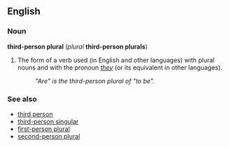 ==English==
===Noun===
'''third-person plural''' (''plural'' '''third-person plurals''')

#The form of a verb used (in English and other languages) with plural nouns and with the pronoun ''[[they]]'' (or its equivalent in other languages).
#:''"Are" is the third-person plural of "to be".''

===See also===
*[[third person]]
*[[third-person singular]]
*[[first-person plural]]
*[[second-person plural]]